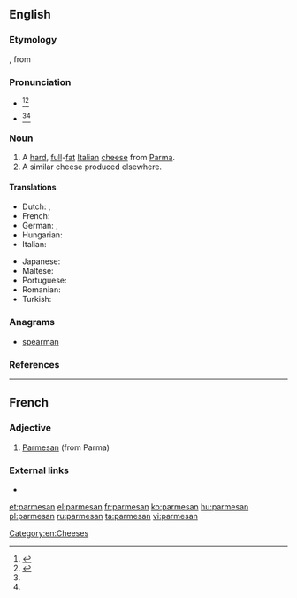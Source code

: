 {{also|Parmesan}}
==English==

===Etymology===
{{etyl|fr|en}} {{term|parmesan|lang=fr}}, from {{etyl|it|en}} {{term|parmigiano||lang=it}}

===Pronunciation===
* {{a|UK|also found in the US}} {{IPA|/ˈpɑɹ.məˌzɑn/|lang=en}}<ref name="Dictionarycom">{{R:Dictionary.com|Parmesan}}</ref><ref name="MW">{{R:Merriam Webster Online|Parmesan}}</ref>
* {{a|found in the US}} {{IPA|/ˈpɑɹ.məˌʒɑn/|lang=en}}<ref name="Dictionarycom"></ref><ref name="MW"></ref>

===Noun===
{{wikipedia}}
{{en-noun|-|s}}

# A [[hard]], [[full]]-[[fat]] [[Italian]] [[cheese]] from [[Parma]].
# A similar cheese produced elsewhere.

====Translations====
{{trans-top|hard, full-fat Italian cheese from Parma}}
* Dutch: {{t|nl|parmezaan|m}}, {{t|nl|parmezaankaas|m}}
* French: {{t+|fr|parmesan|m}}
* German: {{t+|de|Parmesan|m}}, {{t+|de|Parmesankäse|m}}
* Hungarian: {{t+|hu|parmezán}}
* Italian: {{t|it|parmigiano|m}}
{{trans-mid}}
* Japanese: {{t|ja|パルメザン|tr=parumezan}}
* Maltese: {{t|mt|parmeġġan}}
* Portuguese: {{t|pt|parmesão|m}}
* Romanian: {{t+|ro|parmezan|n}}
* Turkish: {{t|tr|parma peyniri}}
{{trans-bottom}}

===Anagrams===
* [[spearman#English|spearman]]

===References===
<references/>

[[Category:en:Cheeses]]

----

==French==

===Adjective===
{{fr-adj}}

# [[Parmesan]] (from Parma)

===External links===
* {{R:TLFi}}

[[et:parmesan]]
[[el:parmesan]]
[[fr:parmesan]]
[[ko:parmesan]]
[[hu:parmesan]]
[[pl:parmesan]]
[[ru:parmesan]]
[[ta:parmesan]]
[[vi:parmesan]]